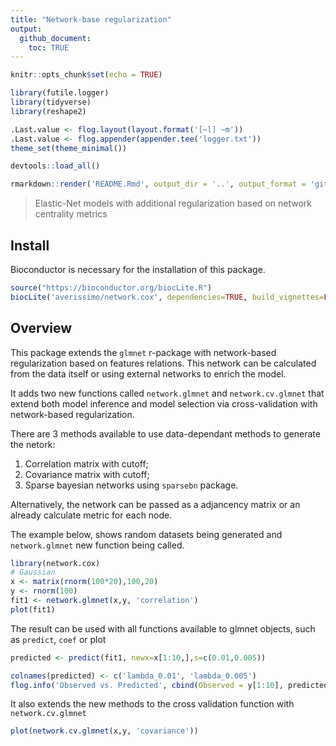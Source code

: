 ```yaml
---
title: "Network-base regularization"
output: 
  github_document:
    toc: TRUE
---
```


```r
knitr::opts_chunk$set(echo = TRUE)

library(futile.logger)
library(tidyverse)
library(reshape2)

.Last.value <- flog.layout(layout.format('[~l] ~m'))
.Last.value <- flog.appender(appender.tee('logger.txt'))
theme_set(theme_minimal())

devtools::load_all()
```

```r
rmarkdown::render('README.Rmd', output_dir = '..', output_format = 'github_document')
```

> Elastic-Net models with additional regularization based on network centrality metrics

## Install

Bioconductor is necessary for the installation of this package.

```r
source("https://bioconductor.org/biocLite.R")
biocLite('averissimo/network.cox', dependencies=TRUE, build_vignettes=FALSE)
```

## Overview

This package extends the `glmnet` r-package with network-based regularization based on features relations. This network can be calculated from the data itself or using external networks to enrich the model.

It adds two new functions called `network.glmnet` and `network.cv.glmnet` that extend both model inference and model selection via cross-validation with network-based regularization.

There are 3 methods available to use data-dependant methods to generate the netork:

1. Correlation matrix with cutoff;
1. Covariance matrix with cutoff;
1. Sparse bayesian networks using `sparsebn` package.

Alternatively, the network can be passed as a adjancency matrix or an already calculate metric for each node.

The example below, shows random datasets being generated and `network.glmnet` new function being called.

```r
library(network.cox)
# Gaussian
x <- matrix(rnorm(100*20),100,20)
y <- rnorm(100)
fit1 <- network.glmnet(x,y, 'correlation')
plot(fit1)
```

The result can be used with all functions available to glmnet objects, such as `predict`, `coef` or plot

```r
predicted <- predict(fit1, newx=x[1:10,],s=c(0.01,0.005))
```

```r
colnames(predicted) <- c('lambda_0.01', 'lambda_0.005')
flog.info('Observed vs. Predicted', cbind(Observed = y[1:10], predicted), capture = TRUE)
```


It also extends the new methods to the cross validation function with `network.cv.glmnet`

```r
plot(network.cv.glmnet(x,y, 'covariance'))
```


